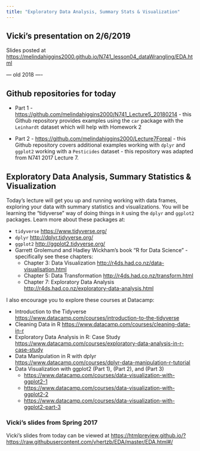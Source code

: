 ```yaml
---
title: "Exploratory Data Analysis, Summary Stats & Visualization"
---
```


## Vicki's presentation on 2/6/2019

Slides posted at [https://melindahiggins2000.github.io/N741_lesson04_dataWrangling/EDA.html](https://melindahiggins2000.github.io/N741_lesson04_dataWrangling/EDA.html)





--- old 2018 ----

## Github repositories for today

* Part 1 - [https://github.com/melindahiggins2000/N741_Lecture5_20180214](https://github.com/melindahiggins2000/N741_Lecture5_20180214) - this Github repository provides examples using the `car` package with the `Leinhardt` dataset which will help with Homework 2

* Part 2 - [https://github.com/melindahiggins2000/Lecture7Foreal](https://github.com/melindahiggins2000/Lecture7Foreal) - this Github repository covers additional examples working with `dplyr` and `ggplot2` working with a `Pesticides` dataset - this repository was adapted from N741 2017 Lecture 7.

## Exploratory Data Analysis, Summary Statistics & Visualization

Today's lecture will get you up and running working with data frames, exploring your data with summary statistics and visualizations. You will be learning the "tidyverse" way of doing things in `R` using the `dplyr` and `ggplot2` packages. Learn more about these packages at:

* `tidyverse` [https://www.tidyverse.org/](https://www.tidyverse.org/)
* `dplyr` [http://dplyr.tidyverse.org/](http://dplyr.tidyverse.org/)
* `ggplot2` [http://ggplot2.tidyverse.org/](http://ggplot2.tidyverse.org/)
* Garrett Grolemund and Hadley Wickham's book "R for Data Science" - specifically see these chapters:
    - Chapter 3: Data Visualization [http://r4ds.had.co.nz/data-visualisation.html](http://r4ds.had.co.nz/data-visualisation.html)
    - Chapter 5: Data Transformation [http://r4ds.had.co.nz/transform.html](http://r4ds.had.co.nz/transform.html)
    - Chapter 7: Exploratory Data Analysis [http://r4ds.had.co.nz/exploratory-data-analysis.html](http://r4ds.had.co.nz/exploratory-data-analysis.html)

I also encourage you to explore these courses at Datacamp:

* Introduction to the Tidyverse [https://www.datacamp.com/courses/introduction-to-the-tidyverse](https://www.datacamp.com/courses/introduction-to-the-tidyverse)
* Cleaning Data in R [https://www.datacamp.com/courses/cleaning-data-in-r](https://www.datacamp.com/courses/cleaning-data-in-r)
* Exploratory Data Analysis in R: Case Study [https://www.datacamp.com/courses/exploratory-data-analysis-in-r-case-study](https://www.datacamp.com/courses/exploratory-data-analysis-in-r-case-study)
* Data Manipulation in R with dplyr [https://www.datacamp.com/courses/dplyr-data-manipulation-r-tutorial](https://www.datacamp.com/courses/dplyr-data-manipulation-r-tutorial)
* Data Visualization with ggplot2 (Part 1), (Part 2), and (Part 3)
    - [https://www.datacamp.com/courses/data-visualization-with-ggplot2-1](https://www.datacamp.com/courses/data-visualization-with-ggplot2-1)
    - [https://www.datacamp.com/courses/data-visualization-with-ggplot2-2](https://www.datacamp.com/courses/data-visualization-with-ggplot2-2)
    - [https://www.datacamp.com/courses/data-visualization-with-ggplot2-part-3](https://www.datacamp.com/courses/data-visualization-with-ggplot2-part-3)
    

### Vicki's slides from Spring 2017

Vicki's slides from today can be viewed at [https://htmlpreview.github.io/?https://raw.githubusercontent.com/vhertzb/EDA/master/EDA.html#/](https://htmlpreview.github.io/?https://raw.githubusercontent.com/vhertzb/EDA/master/EDA.html#/)

